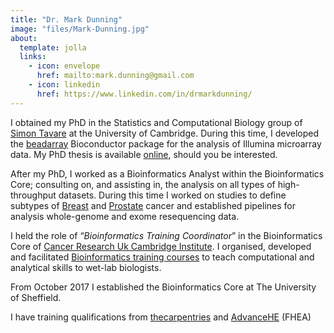 ```yaml
---
title: "Dr. Mark Dunning"
image: "files/Mark-Dunning.jpg"
about:
  template: jolla
  links:
    - icon: envelope
      href: mailto:mark.dunning@gmail.com
    - icon: linkedin
      href: https://www.linkedin.com/in/drmarkdunning/
---
```



I obtained my PhD in the Statistics and Computational Biology group of [Simon Tavare](http://www.compbio.group.cam.ac.uk/) at the University of Cambridge. During this time, I developed the [beadarray](http://www.bioconductor.org/packages/release/bioc/html/beadarray.html) Bioconductor package for the analysis of Illumina microarray data. My PhD thesis is available [online](https://www.repository.cam.ac.uk/handle/1810/218542), should you be interested.

After my PhD, I worked as a Bioinformatics Analyst within the Bioinformatics Core; consulting on, and assisting in, the analysis on all types of high-throughput datasets. During this time I worked on studies to define subtypes of [Breast](http://www.nature.com/nature/journal/v486/n7403/full/nature10983.html) and [Prostate](http://www.sciencedirect.com/science/article/pii/S2352396415300712) cancer and established pipelines for analysis whole-genome and exome resequencing data.

I held the role of "*Bioinformatics Training Coordinator*" in the Bioinformatics Core of [Cancer Research Uk Cambridge Institute](http://www.cruk.cam.ac.uk/). I organised, developed and facilitated [Bioinformatics training courses](http://www.cruk.cam.ac.uk/core-facilities/bioinformatics-core/training) to teach computational and analytical skills to wet-lab biologists. 

From October 2017 I established the Bioinformatics Core at The University of Sheffield. 

I have training qualifications from [thecarpentries](https://carpentries.org/) and [AdvanceHE](https://advance-he.ac.uk/) (FHEA)
